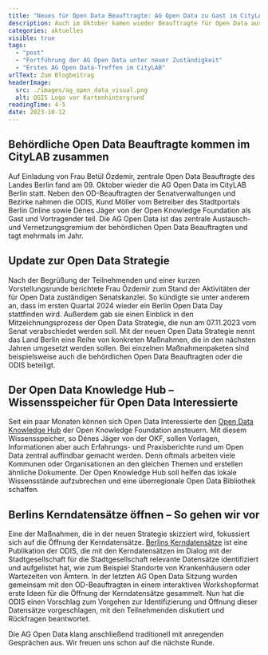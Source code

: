 ```yaml
---
title: "Neues für Open Data Beauftragte: AG Open Data zu Gast im CityLAB"
description: Auch im Oktober kamen wieder Beauftragte für Open Data aus den Berliner Senatsverwaltungen und Bezirken zur AG Open Data zusammen. Dieses mal ging es um Neues zur Open Data Strategie, den Open Data Knowledge Hub und die Berliner Kerndatensätze.
categories: aktuelles
visible: true
tags:
  - "post"
  - "Fortführung der AG Open Data unter neuer Zuständigkeit"
  - "Erstes AG Open Data-Treffen im CityLAB"
urlText: Zum Blogbeitrag
headerImage:
  src: ./images/ag_open_data_visual.png
  alt: QGIS Logo vor Kartenhintergrund
readingTime: 4-5
date: 2023-10-12
---
```


## Behördliche Open Data Beauftragte kommen im CityLAB zusammen

Auf Einladung von Frau Betül Özdemir, zentrale Open Data Beauftragte des Landes Berlin fand am 09. Oktober wieder die AG Open Data im CityLAB Berlin statt. Neben den OD-Beauftragten der Senatverwaltungen und Bezirke nahmen die ODIS, Kund Möller vom Betreiber des Stadtportals Berlin Online sowie Dénes Jäger von der Open Knowledge Foundation als Gast und Vortragender teil. Die AG Open Data ist das zentrale Austausch- und Vernetzungsgremium der behördlichen Open Data Beauftragten und tagt mehrmals im Jahr.

## Update zur Open Data Strategie

Nach der Begrüßung der Teilnehmenden und einer kurzen Vorstellungsrunde berichtete Frau Özdemir zum Stand der Aktivitäten der für Open Data zuständigen Senatskanzlei. So kündigte sie unter anderem an, dass im ersten Quartal 2024 wieder ein Berlin Open Data Day stattfinden wird. Außerdem gab sie einen Einblick in den Mitzeichnungsprozess der Open Data Strategie, die nun am 07.11.2023 vom Senat verabschiedet werden soll. Mit der neuen Open Data Strategie nennt das Land Berlin eine Reihe von konkreten Maßnahmen, die in den nächsten Jahren umgesetzt werden sollen. Bei einzelnen Maßnahmenpaketen sind beispielsweise auch die behördlichen Open Data Beauftragten oder die ODIS beteiligt.


<ImageSection
  src={image}
  caption="Klemens Maget hält einen Vortrag zum Thema Open Data"
/>

## Der Open Data Knowledge Hub – Wissensspeicher für Open Data Interessierte

Seit ein paar Monaten können sich Open Data Interessierte den [Open Data Knowledge Hub](https://opendata.okfn.de/) der Open Knowledge Foundation ansteuern. Mit diesem Wissensspeicher, so Dénes Jäger von der OKF, sollen Vorlagen, Informationen aber auch Erfahrungs- und Praxisberichte rund um Open Data zentral auffindbar gemacht werden. Denn oftmals arbeiten viele Kommunen oder Organisationen an den gleichen Themen und erstellen ähnliche Dokumente. Der Open Knowledge Hub soll helfen das lokale Wissensstände aufzubrechen und eine überregionale Open Data Bibliothek schaffen.

## Berlins Kerndatensätze öffnen – So gehen wir vor

Eine der Maßnahmen, die in der neuen Strategie skizziert wird, fokussiert sich auf die Öffnung der Kerndatensätze. [Berlins Kerndatensätze](https://odis-berlin.de/projekte/kerndatensaetze/#:~:text=Kerndatens%C3%A4tze%20sind%20Datens%C3%A4tze%2C%20die%20wir,und%20der%20Verwaltung%20selbst%20betrachtet.)
ist eine Publikation der ODIS, die mit den Kerndatensätzen im Dialog mit der Stadtgesellschaft für die Stadtgesellschaft relevante Datensätze identifiziert und aufgelistet hat, wie zum Beispiel Standorte von Krankenhäusern oder Wartezeiten von Ämtern. In der letzten AG Open Data Sitzung wurden gemeinsam mit den OD-Beauftragten in einem interaktiven Workshopformat erste Ideen für die Öffnung der Kerndatensätze gesammelt. Nun hat die ODIS einen Vorschlag zum Vorgehen zur Identifizierung und Öffnung dieser Datensätze vorgeschlagen, mit den Teilnehmenden diskutiert und Rückfragen beantwortet.

Die AG Open Data klang anschließend traditionell mit anregenden Gesprächen aus. Wir freuen uns schon auf die nächste Runde.